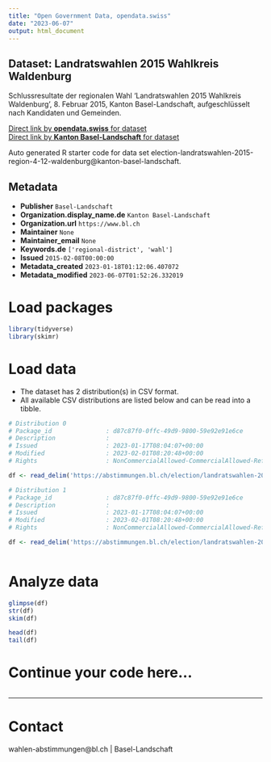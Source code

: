 ```yaml
---
title: "Open Government Data, opendata.swiss"
date: "2023-06-07"
output: html_document
---
```


## Dataset: Landratswahlen 2015 Wahlkreis Waldenburg

Schlussresultate der regionalen Wahl 'Landratswahlen 2015 Wahlkreis Waldenburg', 8. Februar 2015, Kanton Basel-Landschaft, aufgeschlüsselt nach Kandidaten und Gemeinden.

[Direct link by **opendata.swiss** for dataset](https://opendata.swiss/de/dataset/landratswahlen-2015-wahlkreis-waldenburg)<br>
[Direct link by **Kanton Basel-Landschaft** for dataset](https://abstimmungen.bl.ch/election/landratswahlen-2015-region-4-12-waldenburg/data)

Auto generated R starter code for data set election-landratswahlen-2015-region-4-12-waldenburg@kanton-basel-landschaft.

## Metadata

- **Publisher** `Basel-Landschaft`
- **Organization.display_name.de** `Kanton Basel-Landschaft`
- **Organization.url** `https://www.bl.ch`
- **Maintainer** `None`
- **Maintainer_email** `None`
- **Keywords.de** `['regional-district', 'wahl']`
- **Issued** `2015-02-08T00:00:00`
- **Metadata_created** `2023-01-18T01:12:06.407072`
- **Metadata_modified** `2023-06-07T01:52:26.332019`


# Load packages

```r

library(tidyverse)
library(skimr)

```

# Load data

-   The dataset has 2 distribution(s) in CSV format.
-   All available CSV distributions are listed below and can be read into a tibble.

```r

# Distribution 0
# Package_id               : d87c87f0-0ffc-49d9-9800-59e92e91e6ce
# Description              : 
# Issued                   : 2023-01-17T08:04:07+00:00
# Modified                 : 2023-02-01T08:20:48+00:00
# Rights                   : NonCommercialAllowed-CommercialAllowed-ReferenceRequired

df <- read_delim('https://abstimmungen.bl.ch/election/landratswahlen-2015-region-4-12-waldenburg/data-parties-csv')

# Distribution 1
# Package_id               : d87c87f0-0ffc-49d9-9800-59e92e91e6ce
# Description              : 
# Issued                   : 2023-01-17T08:04:07+00:00
# Modified                 : 2023-02-01T08:20:48+00:00
# Rights                   : NonCommercialAllowed-CommercialAllowed-ReferenceRequired

df <- read_delim('https://abstimmungen.bl.ch/election/landratswahlen-2015-region-4-12-waldenburg/data-csv')



```

# Analyze data

```r

glimpse(df)
str(df)
skim(df)

head(df)
tail(df)

```

# Continue your code here...

```r

```

------------------------------------------------------------------------

# Contact

wahlen-abstimmungen@bl.ch | Basel-Landschaft
